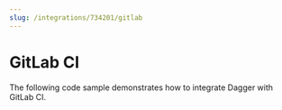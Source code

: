 ```yaml
---
slug: /integrations/734201/gitlab
---
```


# GitLab CI

The following code sample demonstrates how to integrate Dagger with GitLab CI.

```yaml title=".gitlab-ci.yml" file=./snippets/gitlab.yml
```
